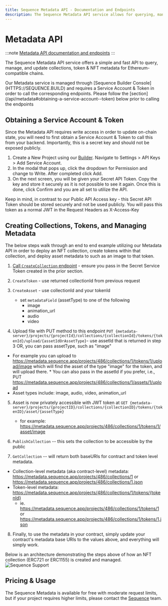 ---
title: Sequence Metadata API - Documentation and Endpoints
description: The Sequence Metadata API service allows for querying, managing, and updating collections, token & NFT metadata for Ethereum-compatible chains. To access, obtain a Service Account & Token through Sequence Builder Console.
---

# Metadata API

:::note
[Metadata API documentation and endpoints](https://0xsequence.redoc.ly/tag/metadata)
:::

The Sequence Metadata API service offers a simple and fast API to query, manage, and update collections, token & NFT metadata for Ethereum-compatible chains.

<Note>
Our Metadata service is managed through [Sequence Builder Console](HTTPS://SEQUENCE.BUILD) and requires a Service Account & Token in order to call the corresponding endpoints. Please follow the [section](/api/metadata#obtaining-a-service-account--token) below prior to calling the endpoints
</Note>

## Obtaining a Service Account & Token
Since the Metadata API requires write access in order to update on-chain state, you will need to first obtain a Service Account & Token to call this from your backend. Importantly, this is a secret key and should not be exposed publicly.

1. Create a New Project using our [Builder](https://sequence.build). Navigate to Settings > API Keys > Add Service Account.
2. In the modal that pops up, click the dropdown for Permission and change to Write. After completed click Add.
3. On the next screen, you will be given your Secret API Token. Copy the key and store it securely as it is not possible to see it again. Once this is done, click Confirm and you are all set to utilize the API.

Keep in mind, in contrast to our Public API Access key - this Secret API Token should be stored securely and not be used publicly. You will pass this token as a normal JWT in the Request Headers as X-Access-Key


## Creating Collections, Tokens, and Managing Metadata
The below steps walk through an end to end example utilizing our Metadata API in order to deploy an NFT collection, create tokens within that collection, and deploy asset metadata to such as an image to that token.

1. [Call `CreateCollection` endpoint](https://docs.sequence.xyz/api/metadata/endpoints) - ensure you pass in the Secret Service Token created in the prior section.

2. `CreateToken` - use returned collectionId from previous request

3. `CreateAsset` - use collectionId and your tokenId
   - set `metadataField` (assetType) to one of the following
     - image
     - animation_url
     - audio
     - video

4. Upload file with PUT method to this endpoint `PUT {metadata-server}/projects/{projectId}/collections/{collectionId}/tokens/{tokenId}/upload/{assetIdOrAssetType}`- use assetId that is returned in step 3 OR, you can pass assetType, such as "image"
  * For example you can upload to https://metadata.sequence.app/projects/486/collections/1/tokens/1/upload/image which will find the asset of the type "image" for the token, and will upload there.
        * You can also pass in the assetId if you prefer, i.e., PUT https://metadata.sequence.app/projects/486/collections/1/assets/1/upload
  * Asset types include: image, audio, video, animation_url

5. Asset is now privately accessible with JWT token at `GET {metadata-server}/projects/{projectID}/collections/{collectionID}/tokens/{tokenID}/asset/{assetType}`
   - for example: https://metadata.sequence.app/projects/486/collections/1/tokens/1/asset/image

6. `PublishCollection` -- this sets the collection to be accessible by the public

7. `GetCollection` -- will return both baseURIs for contract and token level metadata.

  * Collection-level metadata (aka contract-level) metadata: https://metadata.sequence.app/projects/486/collections/1 or https://metadata.sequence.app/projects/486/collections/1.json
  * Token-level metadata: https://metadata.sequence.app/projects/486/collections/1/tokens/{tokenId}
    * ie. https://metadata.sequence.app/projects/486/collections/1/tokens/1 or https://metadata.sequence.app/projects/486/collections/1/tokens/1.json

8. Finally, to use the metadata in your contract, simply update your contract's metadata base URIs to the values above, and everything will simply work.

Below is an architecture demonstrating the steps above of how an NFT collection (ERC721 or ERC1155) is created and managed.
![Sequence Support](/images/metadata/metadata_api_architecture.png)

## Pricing & Usage

The Sequence Metadata is available for free with moderate request limits, but if your project requires higher limits, please contact the [Sequence](https://sequence.xyz) team.
